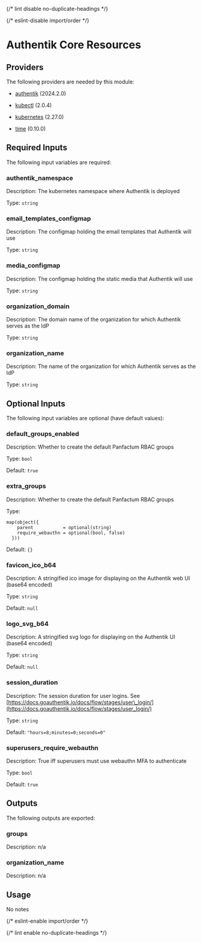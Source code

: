 
{/* lint disable no-duplicate-headings */}

{/* eslint-disable import/order */}

<ModuleHeader name="authentik_core_resources" sourceHref="https://github.com/Panfactum/stack/tree/__PANFACTUM_VERSION_EDGE__/packages/infrastructure/authentik_core_resources" status="stable" type="direct" />

# Authentik Core Resources

## Providers

The following providers are needed by this module:

* [authentik](https://registry.terraform.io/providers/goauthentik/authentik/2024.2.0/docs) (2024.2.0)

* [kubectl](https://registry.terraform.io/providers/alekc/kubectl/2.0.4/docs) (2.0.4)

* [kubernetes](https://registry.terraform.io/providers/hashicorp/kubernetes/2.27.0/docs) (2.27.0)

* [time](https://registry.terraform.io/providers/hashicorp/time/0.10.0/docs) (0.10.0)

## Required Inputs

The following input variables are required:

### authentik\_namespace

Description: The kubernetes namespace where Authentik is deployed

Type: `string`

### email\_templates\_configmap

Description: The configmap holding the email templates that Authentik will use

Type: `string`

### media\_configmap

Description: The configmap holding the static media that Authentik will use

Type: `string`

### organization\_domain

Description: The domain name of the organization for which Authentik serves as the IdP

Type: `string`

### organization\_name

Description: The name of the organization for which Authentik serves as the IdP

Type: `string`

## Optional Inputs

The following input variables are optional (have default values):

### default\_groups\_enabled

Description: Whether to create the default Panfactum RBAC groups

Type: `bool`

Default: `true`

### extra\_groups

Description: Whether to create the default Panfactum RBAC groups

Type:

```hcl
map(object({
    parent           = optional(string)
    require_webauthn = optional(bool, false)
  }))
```

Default: `{}`

### favicon\_ico\_b64

Description: A stringified ico image for displaying on the Authentik web UI (base64 encoded)

Type: `string`

Default: `null`

### logo\_svg\_b64

Description: A stringified svg logo for displaying on the Authentik UI (base64 encoded)

Type: `string`

Default: `null`

### session\_duration

Description: The session duration for user logins. See [https://docs.goauthentik.io/docs/flow/stages/user\_login/](https://docs.goauthentik.io/docs/flow/stages/user_login/)

Type: `string`

Default: `"hours=8;minutes=0;seconds=0"`

### superusers\_require\_webauthn

Description: True iff superusers must use webauthn MFA to authenticate

Type: `bool`

Default: `true`

## Outputs

The following outputs are exported:

### groups

Description: n/a

### organization\_name

Description: n/a

## Usage

No notes

{/* eslint-enable import/order */}

{/* lint enable no-duplicate-headings */}
